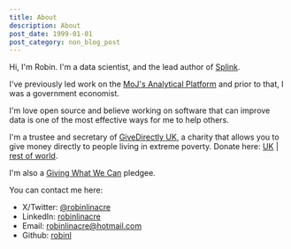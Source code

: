```yaml
---
title: About
description: About
post_date: 1999-01-01
post_category: non_blog_post
---
```


<HeadShot />

Hi, I'm Robin. I'm a data scientist, and the lead author of [Splink](https://github.com/moj-analytical-services/splink).

I've previously led work on the [MoJ's Analytical Platform](https://mojdigital.blog.gov.uk/2018/04/05/pushing-the-boundaries-of-data-science-with-the-moj-analytical-platform/) and prior to that, I was a government economist.

I'm love open source and believe working on software that can improve data is one of the most effective ways for me to help others.

I'm a trustee and secretary of [GiveDirectly UK](https://www.givedirectly.org.uk/), a charity that allows you to give money directly to people living in extreme poverty. Donate here: [UK](https://www.givedirectly.org/uk/) | [rest of world](https://www.givedirectly.org.uk/donate).

I'm also a [Giving What We Can](https://www.givingwhatwecan.org/pledge) pledgee.

You can contact me here:

- X/Twitter: [@robinlinacre](https://twitter.com/robinlinacre)
- LinkedIn: [robinlinacre](https://www.linkedin.com/in/robinlinacre)
- Email: robinlinacre@hotmail.com
- Github: [robinl](https://github.com/robinl)



